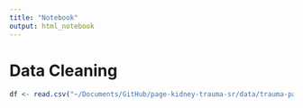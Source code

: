```yaml
---
title: "Notebook"
output: html_notebook
---
```


# Data Cleaning 
```r
df <- read.csv("~/Documents/GitHub/page-kidney-trauma-sr/data/trauma-page-kidney-table.csv")
```


